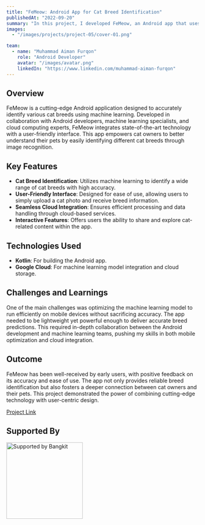 ```yaml
---
title: "FeMeow: Android App for Cat Breed Identification"
publishedAt: "2022-09-20"
summary: "In this project, I developed FeMeow, an Android app that uses machine learning to identify cat breeds with high accuracy, combining modern technology with user-friendly design."
images:
  - "/images/projects/project-05/cover-01.png"

team:
  - name: "Muhammad Aiman Furqon"
    role: "Android Developer"
    avatar: "/images/avatar.png"
    linkedIn: "https://www.linkedin.com/muhammad-aiman-furqon"
---
```


## Overview

FeMeow is a cutting-edge Android application designed to accurately identify various cat breeds using machine learning. Developed in collaboration with Android developers, machine learning specialists, and cloud computing experts, FeMeow integrates state-of-the-art technology with a user-friendly interface. This app empowers cat owners to better understand their pets by easily identifying different cat breeds through image recognition.

## Key Features

- **Cat Breed Identification**: Utilizes machine learning to identify a wide range of cat breeds with high accuracy.
- **User-Friendly Interface**: Designed for ease of use, allowing users to simply upload a cat photo and receive breed information.
- **Seamless Cloud Integration**: Ensures efficient processing and data handling through cloud-based services.
- **Interactive Features**: Offers users the ability to share and explore cat-related content within the app.

## Technologies Used

- **Kotlin**: For building the Android app.
- **Google Cloud**: For machine learning model integration and cloud storage.

## Challenges and Learnings

One of the main challenges was optimizing the machine learning model to run efficiently on mobile devices without sacrificing accuracy. The app needed to be lightweight yet powerful enough to deliver accurate breed predictions. This required in-depth collaboration between the Android development and machine learning teams, pushing my skills in both mobile optimization and cloud integration.

## Outcome

FeMeow has been well-received by early users, with positive feedback on its accuracy and ease of use. The app not only provides reliable breed identification but also fosters a deeper connection between cat owners and their pets. This project demonstrated the power of combining cutting-edge technology with user-centric design.

[Project Link](https://aimanfurqon.com/projects/femeow/)

## Supported By

<div
  style={{
    display: "flex",
    justifyContent: "left",
    gap: "20px",
    marginTop: "20px",
  }}
>
  <img
    src="/images/projects/project-04/bangkit-logo.png"
    alt="Supported by Bangkit"
    width="200"
  />
</div>
